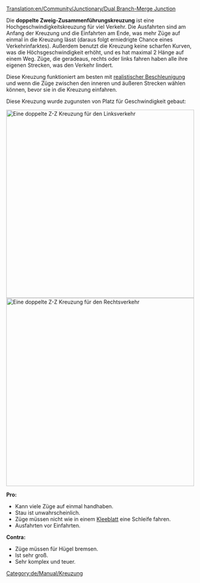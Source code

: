 [[Translation:en/Community/Junctionary/Dual Branch-Merge Junction]]
{{de/Übersetzung||30}}

{{de/Community/Junctionary/Kreuzungsmenü}}
Die '''doppelte Zweig-Zusammenführungskreuzung''' ist eine Hochgeschwindigkeitskreuzung für viel Verkehr. Die Ausfahrten sind am Anfang der Kreuzung und die Einfahrten am Ende, was mehr Züge auf einmal in die Kreuzung lässt (daraus folgt erniedrigte Chance eines Verkehrinfarktes). Außerdem benutzt die Kreuzung keine scharfen Kurven, was die Höchsgeschwindigkeit erhöht, und es hat maximal 2 Hänge auf einem Weg. Züge, die geradeaus, rechts oder links fahren haben alle ihre eigenen Strecken, was den Verkehr lindert.

Diese Kreuzung funktioniert am besten mit [[de/Realistische Beschleunigung|realistischer Beschleunigung]] und wenn die Züge zwischen den inneren und äußeren Strecken wählen können, bevor sie in die Kreuzung einfahren.

Diese Kreuzung wurde zugunsten von Platz für Geschwindigkeit gebaut:

[[File:en/Community/Junctionary/DuelBranchMerge.png|thumb|center|500px|Eine doppelte Z-Z Kreuzung für den Linksverkehr]]
[[File:en/Community/Junctionary/DuelBranchMerge RightSide.png|thumb|center|500px|Eine doppelte Z-Z Kreuzung für den Rechtsverkehr]]

'''Pro:'''
*Kann viele Züge auf einmal handhaben.
*Stau ist unwahrscheinlich.
*Züge müssen nicht wie in einem [[de/Community/Junctionary/Kleeblatt|Kleeblatt]] eine Schleife fahren.
*Ausfahrten vor Einfahrten.

'''Contra:'''
*Züge müssen für Hügel bremsen.
*Ist sehr groß.
*Sehr komplex und teuer.

[[Category:de/Manual/Kreuzung]]